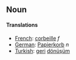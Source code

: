 ==Noun==

====Translations====
*[[French]]: [[corbeille]] ''f''
*[[German]]: [[Papierkorb]] ''n''
*[[Turkish]]: [[geri]] [[dönüşüm]]